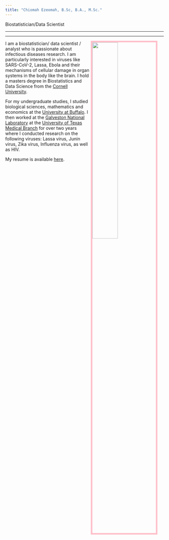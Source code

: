 ```yaml
---
title: "Chiomah Ezeomah, B.Sc, B.A., M.Sc."
---
```


Biostatistician/Data Scientist

---

---

<link rel="stylesheet" href="styles.css" type="text/css">


<img src= "IMG_0481-1.jpg" style="width:40%; border:5px solid; color: pink; margin-right: 20px" align="right">

I am a biostatistician/ data scientist / analyst who is passionate about infectious diseases research. I am particularly interested in viruses like SARS-CoV-2, Lassa, Ebola and their mechanisms of cellular damage in organ systems in the body like the brain. I hold a masters degree in Biostatistics and Data Science from the [Cornell University](https://hpr.weill.cornell.edu/graduate-education-clinical-training/masters-track/biostatistics-data-science). 

For my undergraduate studies, I studied biological sciences, mathematics and economics at the [University at Buffalo](http://www.buffalo.edu). I then worked at the [Galveston National Laboratory](https://www.utmb.edu/gnl) at the [University of Texas Medical Branch](https://www.utmb.edu) for over two years where I conducted research on the following viruses: Lassa virus, Junin virus, Zika virus, Influenza virus, as well as HIV.  

My resume is available [here](EzeomahResumeNOV8.2020CE.pdf).